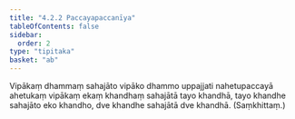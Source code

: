 ```yaml
---
title: "4.2.2 Paccayapaccanīya"
tableOfContents: false
sidebar:
  order: 2
type: "tipitaka"
basket: "ab"
---
```



<DynamicBreadcrumb />

<Division number="55">

<Paragraph number="2161">
Vipākaṃ dhammaṃ sahajāto vipāko dhammo uppajjati nahetupaccayā ahetukaṃ vipākaṃ ekaṃ khandhaṃ sahajātā tayo khandhā, tayo khandhe sahajāto eko khandho, dve khandhe sahajātā dve khandhā. (Saṃkhittaṃ.)
</Paragraph>
</Division>